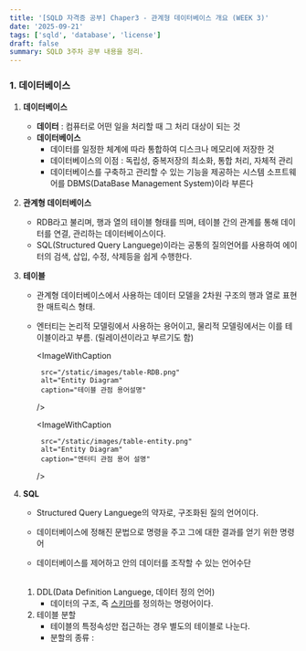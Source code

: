 ```yaml
---
title: '[SQLD 자격증 공부] Chaper3 - 관계형 데이터베이스 개요 (WEEK 3)'
date: '2025-09-21'
tags: ['sqld', 'database', 'license']
draft: false
summary: SQLD 3주차 공부 내용을 정리.
---
```



### 1. 데이터베이스

1.  **데이터베이스**
    - **데이터** : 컴퓨터로 어떤 일을 처리할 때 그 처리 대상이 되는 것
    - **데이터베이스**
      - 데이터를 일정한 체계에 따라 통합하여 디스크나 메모리에 저장한 것
      - 데이터베이스의 이점 : 독립성, 중복저장의 최소화, 통합 처리, 자체적 관리
      - 데이터베이스를 구축하고 관리할 수 있는 기능을 제공하는 시스템 소프트웨어를 DBMS(DataBase Management System)이라 부른다

2.  **관계형 데이터베이스**
    - RDB라고 불리며, 행과 열의 테이블 형태를 띄며, 테이블 간의 관계를 통해 데이터를 연결, 관리하는 데이터베이스이다.
    - SQL(Structured Query Languege)이라는 공통의 질의언어를 사용하여 에이터의 검색, 삽입, 수정, 삭제등을 쉽게 수행한다.

3.  **테이블**
    - 관계형 데이터베이스에서 사용하는 데이터 모델을 2차원 구조의 행과 열로 표현한 매트릭스 형태.
    - 엔터티는 논리적 모델링에서 사용하는 용어이고, 물리적 모델링에서는 이를 테이블이라고 부름. (릴레이션이라고 부르기도 함)

       <ImageWithCaption

           src="/static/images/table-RDB.png"
           alt="Entity Diagram"
           caption="테이블 관점 용어설명"

      />

       <ImageWithCaption

           src="/static/images/table-entity.png"
           alt="Entity Diagram"
           caption="엔터티 관점 용어 설명"

      />

4.  **SQL**
    - Structured Query Languege의 약자로, 구조화된 질의 언어이다.
    - 데이터베이스에 정해진 문법으로 명령을 주고 그에 대한 결과를 얻기 위한 명령어
    - 데이터베이스를 제어하고 안의 데이터를 조작할 수 있는 언어수단

      <br/>
    1. DDL(Data Definition Languege, 데이터 정의 언어)
       - 데이터의 구조, 즉 [스키마](https://mingoojo-blog-next-kit.vercel.app/blog/sqld/[%EC%9E%90%EA%B2%A9%EC%A6%9D]SQLD%20%EA%B4%80%EB%A0%A8%20%EC%9A%A9%EC%96%B4%EC%84%A4%EB%AA%85#1-%EC%8A%A4%ED%82%A4%EB%A7%88schema)를 정의하는 명령어이다.
    2. 테이블 분할
       - 테이블의 특정속성만 접근하는 경우 별도의 테이블로 나눈다.
       - 분할의 종류 :
